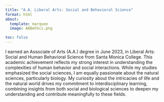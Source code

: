 ```yaml
---
title: "A.A. Liberal Arts: Social and Behavioral Science"
format: html
about:
  template: marquee
  image: AABehSci.png

toc: false
---
```


I earned an Associate of Arts (A.A.) degree in June 2023, in Liberal Arts: Social and Human Behavioral Science from Santa Monica College. This academic achievement reflects my strong interest in understanding the complexities of human behavior and social interactions. While my studies emphasized the social sciences, I am equally passionate about the natural sciences, particularly biology. My curiosity about the intricacies of life and the natural world drives my commitment to interdisciplinary learning, combining insights from both social and biological sciences to deepen my understanding and contribute meaningfully to these fields.